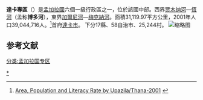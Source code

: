 {{Infobox settlement
<!-- See Template:Infobox settlement for additional fields and descriptions -->
| name                    = 達卡專區
| native_name             = ঢাকা বিভাগ
| native_name_lang        = bn<!-- ISO 639-2 code -->
| settlement_type         = [[孟加拉行政區劃|專區]]
| image_map               = বাংলাদেশে ঢাকা বিভাগ.svg
| map_alt                 = 
| map_caption             = 達卡區位置圖
| image_map1               = Dhaka in Bangladesh.svg
| map_alt1                 = 
| map_caption1             = 
| latd  = 24|latm  = 10|latNS  = N
| longd = 90|longm = 25|longEW = E
| coor_pinpoint           = 
| coordinates_type        = region:BD_type:adm1st_source:GNS-enwiki
| coordinates_display     = inline,title
| coordinates_footnotes   = 
| subdivision_type        = 國家
| subdivision_name        = {{flag|Bangladesh}}
| established_title       = 建立
| established_date        = 
| seat_type               = 首府
| seat                    = 達卡市
| government_footnotes    = 
| leader_party            = 
| leader_title            = 
| leader_name             = 
| unit_pref               = Metric<!-- or US or UK -->
| area_footnotes          = 
| area_total_km2          = 31051
| area_note               = 
| elevation_footnotes     = 
| elevation_m             = 
| population_footnotes    = 
| population_total        = 46729000
| population_as_of        = 2011年人口普查
| population_density_km2  = auto
| population_note         = 
| timezone1               = [[Bangladesh_Standard_Time|BST]]
| utc_offset1             = +6
| iso_code                = 
| website                 = <!-- {{URL|example.com}} -->
| footnotes               = 
}}
'''達卡專區'''（{{lang|bn|ঢাকা বিভাগ}}）是[[孟加拉國|孟加拉國]]六個一級行政區之一，位於該國中部。西界[[贾木纳河|贾木纳河]]—[[恆河|恆河]]（孟称'''博多河'''），東界[[加爾尼河|加爾尼河]]—[[梅克納河|梅克納河]]。面積31,119.97平方公里，2001年人口39,044,716人。<ref>[http://www.bbs.gov.bd/dataindex/census/ce_uzila.pdf Area, Population and Literacy Rate by Upazila/Thana-2001] {{webarchive|url=https://web.archive.org/web/20070704141110/http://www.bbs.gov.bd/dataindex/census/ce_uzila.pdf |date=2007-07-04 }}</ref>首府[[達卡市|達卡市]]。
下分17縣、58自治市、25,244村。
[[File:Dhaka-Bangladesh.jpg|缩略图]]

== 参考文献 ==
{{reflist}}

{{孟加拉行政區劃}}

{{DEFAULTSORT:Dhaka}}

[[Category:达卡专区|*]]
[[分类:孟加拉国专区|分类:孟加拉国专区]]